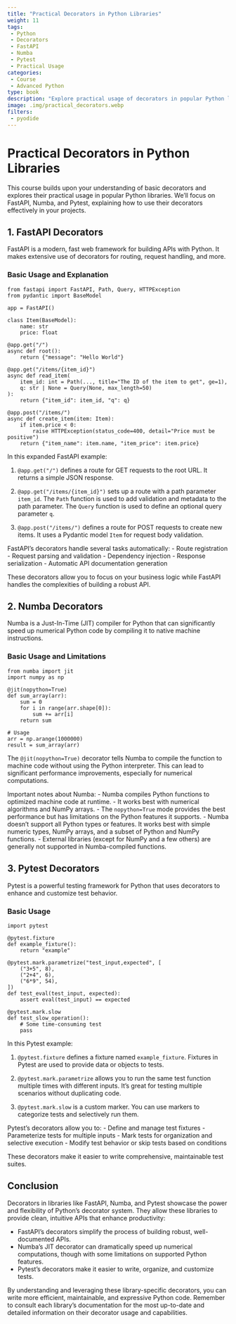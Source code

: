 ```yaml
---
title: "Practical Decorators in Python Libraries"
weight: 11
tags:
 - Python
 - Decorators
 - FastAPI
 - Numba
 - Pytest
 - Practical Usage
categories:
 - Course
 - Advanced Python
type: book
description: "Explore practical usage of decorators in popular Python libraries including FastAPI, Numba, and Pytest. Learn how to leverage these powerful tools in your Python projects."
image: .img/practical_decorators.webp
filters:
 - pyodide
---
```


# Practical Decorators in Python Libraries

This course builds upon your understanding of basic decorators and explores their practical usage in popular Python libraries. We'll focus on FastAPI, Numba, and Pytest, explaining how to use their decorators effectively in your projects.

## 1. FastAPI Decorators

FastAPI is a modern, fast web framework for building APIs with Python. It makes extensive use of decorators for routing, request handling, and more.

### Basic Usage and Explanation

```pyodide-python
from fastapi import FastAPI, Path, Query, HTTPException
from pydantic import BaseModel

app = FastAPI()

class Item(BaseModel):
    name: str
    price: float

@app.get("/")
async def root():
    return {"message": "Hello World"}

@app.get("/items/{item_id}")
async def read_item(
    item_id: int = Path(..., title="The ID of the item to get", ge=1),
    q: str | None = Query(None, max_length=50)
):
    return {"item_id": item_id, "q": q}

@app.post("/items/")
async def create_item(item: Item):
    if item.price < 0:
        raise HTTPException(status_code=400, detail="Price must be positive")
    return {"item_name": item.name, "item_price": item.price}
```

In this expanded FastAPI example:

1. `@app.get("/")` defines a route for GET requests to the root URL. It returns a simple JSON response.

2. `@app.get("/items/{item_id}")` sets up a route with a path parameter `item_id`. The `Path` function is used to add validation and metadata to the path parameter. The `Query` function is used to define an optional query parameter `q`.

3. `@app.post("/items/")` defines a route for POST requests to create new items. It uses a Pydantic model `Item` for request body validation.

FastAPI's decorators handle several tasks automatically:
- Route registration
- Request parsing and validation
- Dependency injection
- Response serialization
- Automatic API documentation generation

These decorators allow you to focus on your business logic while FastAPI handles the complexities of building a robust API.

## 2. Numba Decorators

Numba is a Just-In-Time (JIT) compiler for Python that can significantly speed up numerical Python code by compiling it to native machine instructions.

### Basic Usage and Limitations

```pyodide-python
from numba import jit
import numpy as np

@jit(nopython=True)
def sum_array(arr):
    sum = 0
    for i in range(arr.shape[0]):
        sum += arr[i]
    return sum

# Usage
arr = np.arange(1000000)
result = sum_array(arr)
```

The `@jit(nopython=True)` decorator tells Numba to compile the function to machine code without using the Python interpreter. This can lead to significant performance improvements, especially for numerical computations.

Important notes about Numba:
- Numba compiles Python functions to optimized machine code at runtime.
- It works best with numerical algorithms and NumPy arrays.
- The `nopython=True` mode provides the best performance but has limitations on the Python features it supports.
- Numba doesn't support all Python types or features. It works best with simple numeric types, NumPy arrays, and a subset of Python and NumPy functions.
- External libraries (except for NumPy and a few others) are generally not supported in Numba-compiled functions.

## 3. Pytest Decorators

Pytest is a powerful testing framework for Python that uses decorators to enhance and customize test behavior.

### Basic Usage

```pyodide-python
import pytest

@pytest.fixture
def example_fixture():
    return "example"

@pytest.mark.parametrize("test_input,expected", [
    ("3+5", 8),
    ("2+4", 6),
    ("6*9", 54),
])
def test_eval(test_input, expected):
    assert eval(test_input) == expected

@pytest.mark.slow
def test_slow_operation():
    # Some time-consuming test
    pass
```

In this Pytest example:

1. `@pytest.fixture` defines a fixture named `example_fixture`. Fixtures in Pytest are used to provide data or objects to tests.

2. `@pytest.mark.parametrize` allows you to run the same test function multiple times with different inputs. It's great for testing multiple scenarios without duplicating code.

3. `@pytest.mark.slow` is a custom marker. You can use markers to categorize tests and selectively run them.

Pytest's decorators allow you to:
- Define and manage test fixtures
- Parameterize tests for multiple inputs
- Mark tests for organization and selective execution
- Modify test behavior or skip tests based on conditions

These decorators make it easier to write comprehensive, maintainable test suites.

## Conclusion

Decorators in libraries like FastAPI, Numba, and Pytest showcase the power and flexibility of Python's decorator system. They allow these libraries to provide clean, intuitive APIs that enhance productivity:

- FastAPI's decorators simplify the process of building robust, well-documented APIs.
- Numba's JIT decorator can dramatically speed up numerical computations, though with some limitations on supported Python features.
- Pytest's decorators make it easier to write, organize, and customize tests.

By understanding and leveraging these library-specific decorators, you can write more efficient, maintainable, and expressive Python code. Remember to consult each library's documentation for the most up-to-date and detailed information on their decorator usage and capabilities.